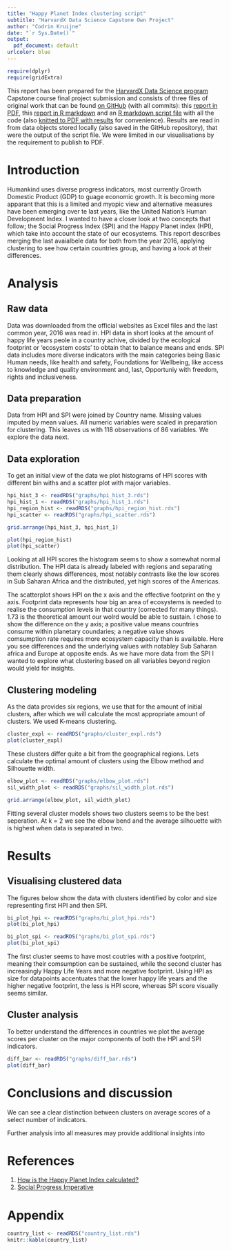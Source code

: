 ```yaml
---
title: "Happy Planet Index clustering script"
subtitle: "HarvardX Data Science Capstone Own Project"
author: "Codrin Kruijne"
date: "`r Sys.Date()`"
output:
  pdf_document: default
urlcolor: blue
---
```


```r
require(dplyr)
require(gridExtra)
```

This report has been prepared for the [HarvardX Data Science program](https://www.edx.org/professional-certificate/harvardx-data-science) Capstone course final project submission and consists of three files of original work that can be found [on GitHub](https://github.com/codrin-kruijne/HappyPlanetIndex) (with all commits): this [report in PDF](), this [report in R markdown]() and an [R markdown script file]() with all the code (also [knitted to PDF with results]() for convenience). Results are read in from data objects stored locally (also saved in the GitHub repository), that were the output of the script file. We were limited in our visualisations by the requirement to publish to PDF.


# Introduction

Humankind uses diverse progress indicators, most currently Growth Domestic Product (GDP) to guage economic growth. It is becoming more apparant that this is a limited and myopic view and alternative measures have been emerging over te last years, like the United Nation's Human Development Index. I wanted to have a closer look at two concepts that follow; the Social Progress Index (SPI) and the Happy Planet index (HPI), which take into account the state of our ecosystems. This report describes merging the last avaialbele data for both from the year 2016, applying clustering to see how certain countries group, and having a look at their differences.

# Analysis

## Raw data

Data was downloaded from the official websites as Excel files and the last common year, 2016 was read in. HPI data in short looks at the amount of happy life years peole in a country achive, divided by the ecological footprint or 'ecosystem costs' to obtain that to balance means and ends. SPI data includes more diverse indicators with the main categories being Basic Human needs, like health and safety, Foundations for Wellbeing, like access to knowledge and quality environment and, last, Opportuniy with freedom, rights and inclusiveness.

## Data preparation

Data from HPI and SPI were joined by Country name. Missing values imputed by mean values. All numeric variables were scaled in preparation for clustering. This leaves us with 118 observations of 86 variables. We explore the data next.

## Data exploration

To get an initial view of the data we plot histograms of HPI scores with different bin withs and a scatter plot with major variables.

```r
hpi_hist_3 <- readRDS("graphs/hpi_hist_3.rds")
hpi_hist_1 <- readRDS("graphs/hpi_hist_1.rds")
hpi_region_hist <- readRDS("graphs/hpi_region_hist.rds")
hpi_scatter <- readRDS("graphs/hpi_scatter.rds")

grid.arrange(hpi_hist_3, hpi_hist_1)

plot(hpi_region_hist)
plot(hpi_scatter)
```

Looking at all HPI scores the histogram seems to show a somewhat normal distribution. The HPI data is already labeled with regions and separating them clearly shows differences, most notably contrasts like the low scores in Sub Saharan Africa and the distributed, yet high scores of the Americas.

The scatterplot shows HPI on the x axis and the effective footprint on the y axis. Footprint data represents how big an area of ecosystems is needed to realise the consumption levels in that country (corrected for many things). 1.73 is the theoretical amount our wolrd would be able to sustain. I chose to show the difference on the y axis; a positive value means countries consume within planetary coundaries; a negative value shows comsumption rate requires more ecosystem capacity than is available. Here you see differences and the underlying values with notabley Sub Saharan africa and Europe at opposite ends. As we have more data from the SPI I wanted to explore what clustering based on all variables beyond region would yield for insights.

## Clustering modeling

As the data provides six regions, we use that for the amount of initial clusters, after which we will calculate the most appropriate amount of clusters. We used K-means clustering.

```r
cluster_expl <- readRDS("graphs/cluster_expl.rds")
plot(cluster_expl)
```

These clusters differ quite a bit from the geographical regions. Lets calculate the optimal amount of clusters using the Elbow method and Silhouette width.

```r
elbow_plot <- readRDS("graphs/elbow_plot.rds")
sil_width_plot <- readRDS("graphs/sil_width_plot.rds")

grid.arrange(elbow_plot, sil_width_plot)
```

Fitting several cluster models shows two clusters seems to be the best seperation. At k = 2 we see the elbow bend and the average silhouette with is highest when data is separated in two.

# Results

## Visualising clustered data

The figures below show the data with clusters identified by color and size representing first HPI and then SPI.

```r
bi_plot_hpi <- readRDS("graphs/bi_plot_hpi.rds")
plot(bi_plot_hpi)

bi_plot_spi <- readRDS("graphs/bi_plot_spi.rds")
plot(bi_plot_spi)
```

The first cluster seems to have most coutries with a positive footprint, meaning their comsumption can be sustained, while the second cluster has increasingly Happy Life Years and more negative footprint. Using HPI as size for datapoints accentuates that the lower happy life years and the higher negative footprint, the less is HPI score, whereas SPI score visually seems similar.

## Cluster analysis

To better understand the differences in countries we plot the average scores per cluster on the major components of both the HPI and SPI indicators.

```r
diff_bar <- readRDS("graphs/diff_bar.rds")
plot(diff_bar)
```

# Conclusions and discussion

We can see a clear distinction between clusters on average scores of a select number of indicators.

Further analysis into all measures may provide additional insights into 




# References

1. [How is the Happy Planet Index calculated?](http://happyplanetindex.org/about#how)
2. [Social Progress Imperative](https://www.socialprogress.org/index/global)

# Appendix

```r
country_list <- readRDS("country_list.rds")
knitr::kable(country_list)
```
